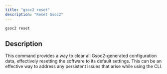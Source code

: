 ```yaml
---
title: "gsoc2 reset"
description: "Reset Gsoc2"
---
```


```bash
gsoc2 reset
```

## Description
This command provides a way to clear all Gsoc2-generated configuration data, effectively resetting the software to its default settings. This can be an effective way to address any persistent issues that arise while using the CLI.